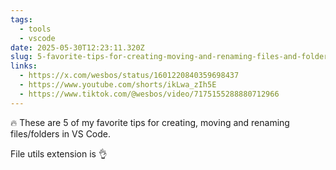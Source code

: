 ```yaml
---
tags:
  - tools
  - vscode
date: 2025-05-30T12:23:11.320Z
slug: 5-favorite-tips-for-creating-moving-and-renaming-files-and-folders-vscode
links:
  - https://x.com/wesbos/status/1601220840359698437
  - https://www.youtube.com/shorts/ikLwa_zIh5E
  - https://www.tiktok.com/@wesbos/video/7175155288880712966
---
```


🔥 These are 5 of my favorite tips for creating, moving and renaming files/folders in VS Code.

File utils extension is 👌
